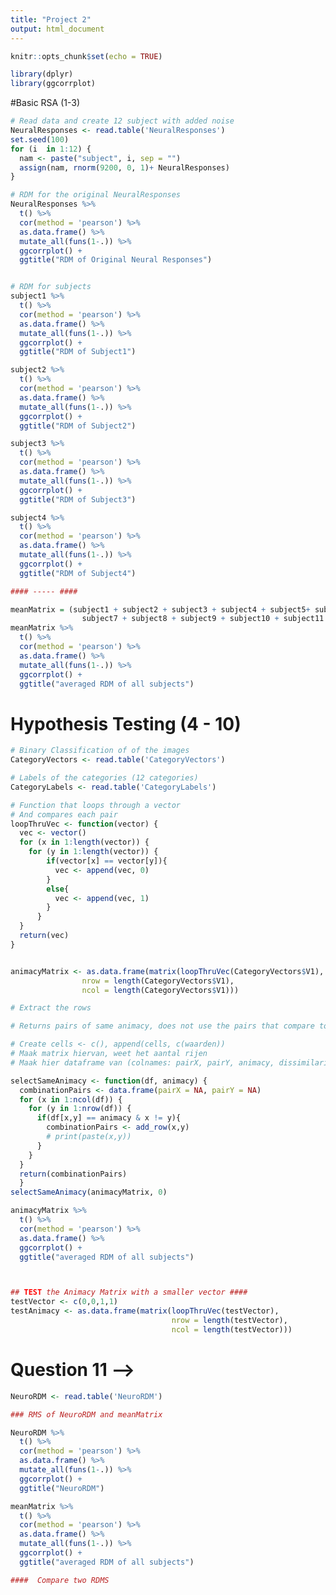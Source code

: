 ```yaml
---
title: "Project 2"
output: html_document
---
```


```r
knitr::opts_chunk$set(echo = TRUE)
```

```r
library(dplyr)
library(ggcorrplot)
```

#Basic RSA (1-3)
```r
# Read data and create 12 subject with added noise
NeuralResponses <- read.table('NeuralResponses')
set.seed(100)
for (i  in 1:12) {
  nam <- paste("subject", i, sep = "")
  assign(nam, rnorm(9200, 0, 1)+ NeuralResponses)
}

```


```r
# RDM for the original NeuralResponses
NeuralResponses %>%
  t() %>%
  cor(method = 'pearson') %>% 
  as.data.frame() %>% 
  mutate_all(funs(1-.)) %>%
  ggcorrplot() + 
  ggtitle("RDM of Original Neural Responses")


# RDM for subjects
subject1 %>%
  t() %>%
  cor(method = 'pearson') %>%
  as.data.frame() %>%
  mutate_all(funs(1-.)) %>%
  ggcorrplot() + 
  ggtitle("RDM of Subject1")

subject2 %>%
  t() %>%
  cor(method = 'pearson') %>%
  as.data.frame() %>%
  mutate_all(funs(1-.)) %>%
  ggcorrplot() + 
  ggtitle("RDM of Subject2")

subject3 %>%
  t() %>%
  cor(method = 'pearson') %>%
  as.data.frame() %>%
  mutate_all(funs(1-.)) %>%
  ggcorrplot() + 
  ggtitle("RDM of Subject3")

subject4 %>%
  t() %>%
  cor(method = 'pearson') %>%
  as.data.frame() %>%
  mutate_all(funs(1-.)) %>%
  ggcorrplot() + 
  ggtitle("RDM of Subject4")

#### ----- ####

```
```r
meanMatrix = (subject1 + subject2 + subject3 + subject4 + subject5+ subject6+
                subject7 + subject8 + subject9 + subject10 + subject11 + subject12) / 12 
meanMatrix %>%
  t() %>%
  cor(method = 'pearson') %>%
  as.data.frame() %>%
  mutate_all(funs(1-.)) %>%
  ggcorrplot() + 
  ggtitle("averaged RDM of all subjects")
```

# Hypothesis Testing (4 - 10)
```r
# Binary Classification of of the images 
CategoryVectors <- read.table('CategoryVectors')

# Labels of the categories (12 categories)
CategoryLabels <- read.table('CategoryLabels')

# Function that loops through a vector 
# And compares each pair 
loopThruVec <- function(vector) {
  vec <- vector()
  for (x in 1:length(vector)) {
    for (y in 1:length(vector)) {
        if(vector[x] == vector[y]){
          vec <- append(vec, 0)
        }
        else{
          vec <- append(vec, 1)
        }
      }
  }
  return(vec)
}


animacyMatrix <- as.data.frame(matrix(loopThruVec(CategoryVectors$V1),
                nrow = length(CategoryVectors$V1),
                ncol = length(CategoryVectors$V1)))

# Extract the rows 

# Returns pairs of same animacy, does not use the pairs that compare to itself (e.g. pair <0,0> is not returned)

# Create cells <- c(), append(cells, c(waarden))
# Maak matrix hiervan, weet het aantal rijen
# Maak hier dataframe van (colnames: pairX, pairY, animacy, dissimilarity waarde)

selectSameAnimacy <- function(df, animacy) {
  combinationPairs <- data.frame(pairX = NA, pairY = NA)
  for (x in 1:ncol(df)) {
    for (y in 1:nrow(df)) {
      if(df[x,y] == animacy & x != y){
        combinationPairs <- add_row(x,y)
        # print(paste(x,y))
      }
    }
  }
  return(combinationPairs)
  }
selectSameAnimacy(animacyMatrix, 0)

animacyMatrix %>%
  t() %>%
  cor(method = 'pearson') %>%
  as.data.frame() %>%
  ggcorrplot() + 
  ggtitle("averaged RDM of all subjects")



## TEST the Animacy Matrix with a smaller vector ####
testVector <- c(0,0,1,1)
testAnimacy <- as.data.frame(matrix(loopThruVec(testVector),
                                    nrow = length(testVector),
                                    ncol = length(testVector)))

```





# Question 11 --> 
```r
NeuroRDM <- read.table('NeuroRDM')

### RMS of NeuroRDM and meanMatrix 

NeuroRDM %>%
  t() %>%
  cor(method = 'pearson') %>%
  as.data.frame() %>%
  mutate_all(funs(1-.)) %>%
  ggcorrplot() + 
  ggtitle("NeuroRDM")

meanMatrix %>%
  t() %>%
  cor(method = 'pearson') %>%
  as.data.frame() %>%
  mutate_all(funs(1-.)) %>%
  ggcorrplot() + 
  ggtitle("averaged RDM of all subjects")

####  Compare two RDMS



```



